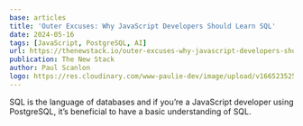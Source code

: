 ```yaml
---
base: articles
title: 'Outer Excuses: Why JavaScript Developers Should Learn SQL'
date: 2024-05-16
tags: [JavaScript, PostgreSQL, AI]
url: https://thenewstack.io/outer-excuses-why-javascript-developers-should-learn-sql/
publication: The New Stack
author: Paul Scanlon
logo: https://res.cloudinary.com/www-paulie-dev/image/upload/v1665235257/paulie.dev/Logos/tns-logo_miu6qk.png
---
```


SQL is the language of databases and if you’re a JavaScript developer using PostgreSQL, it’s beneficial to have a basic understanding of SQL.
